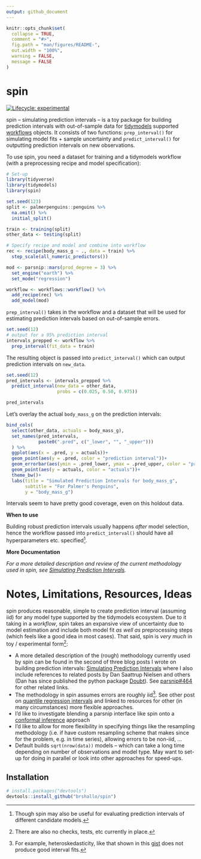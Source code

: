 ```yaml
---
output: github_document
---
```


<!-- README.md is generated from README.Rmd. Please edit that file -->

```r
knitr::opts_chunk$set(
  collapse = TRUE,
  comment = "#>",
  fig.path = "man/figures/README-",
  out.width = "100%",
  warning = FALSE,
  message = FALSE
)
```

# spin

<!-- badges: start -->
[![Lifecycle: experimental](https://img.shields.io/badge/lifecycle-experimental-orange.svg)](https://lifecycle.r-lib.org/articles/stages.html#experimental)
<!-- badges: end -->

spin -- simulating prediction intervals -- is a toy package for building prediction intervals with out-of-sample data for [tidymodels](https://github.com/tidymodels) supported [workflows](https://github.com/tidymodels/workflows) objects. It consists of two functions: `prep_interval()` for simulating model fits + sample uncertainty and `predict_interval()` for outputting prediction intervals on new observations. 

To use spin, you need a dataset for training and a tidymodels workflow (with a preprocessing recipe and model specification):

```r
# Set-up
library(tidyverse)
library(tidymodels)
library(spin)

set.seed(123)
split <- palmerpenguins::penguins %>% 
  na.omit() %>% 
  initial_split()

train <- training(split)
other_data <- testing(split)

# Specify recipe and model and combine into workflow
rec <- recipe(body_mass_g ~ ., data = train) %>% 
  step_scale(all_numeric_predictors())

mod <- parsnip::mars(prod_degree = 3) %>% 
  set_engine("earth") %>% 
  set_mode("regression")

workflow <- workflows::workflow() %>% 
  add_recipe(rec) %>% 
  add_model(mod) 
```

`prep_interval()` takes in the workflow and a dataset that will be used for estimating prediction intervals based on out-of-sample errors. 

```r
set.seed(12)
# output for a 95% prediction interval
intervals_prepped <- workflow %>% 
  prep_interval(fit_data = train)
```

The resulting object is passed into `predict_interval()` which can output prediction intervals on `new_data`.

```r
set.seed(12)
pred_intervals <- intervals_prepped %>%
  predict_interval(new_data = other_data,
                   probs = c(0.025, 0.50, 0.975))

pred_intervals
```

Let's overlay the actual `body_mass_g` on the prediction intervals:
```r
bind_cols(
  select(other_data, actuals = body_mass_g),
  set_names(pred_intervals,
            paste0(".pred", c("_lower", "", "_upper")))
  ) %>% 
  ggplot(aes(x = .pred, y = actuals))+
  geom_point(aes(y = .pred, color = "prediction interval"))+
  geom_errorbar(aes(ymin = .pred_lower, ymax = .pred_upper, color = "prediction interval"))+
  geom_point(aes(y = actuals, color = "actuals"))+
  theme_bw()+
  labs(title = "Simulated Prediction Intervals for body_mass_g",
       subtitle = "For Palmer's Penguins",
       y = "body_mass_g")
```

Intervals seem to have pretty good coverage, even on this holdout data. 

**When to use**

Building robust prediction intervals usually happens *after* model selection, hence the workflow passed into `predict_interval()` should have all hyperparameters etc. specified^[Though spin may also be useful for evaluating prediction intervals of different candidate models.]. 

**More Documentation**

*For a more detailed description and review of the current methodology used in spin, see [Simulating Prediction Intervals](https://www.bryanshalloway.com/2021/04/05/simulating-prediction-intervals/).*

# Notes, Limitations, Resources, Ideas

spin produces reasonable, simple to create prediction interval (assuming iid) for any model type supported by the tidymodels ecosystem. Due to it taking in a *workflow*, spin takes an expansive view of uncertainty due to model estimation and include both model fit *as well as* preprocessing steps (which feels like a good idea in most cases). That said, spin is *very much* in toy / experimental form^[There are also no checks, tests, etc currently in place.]:

* A more detailed description of the (rough) methodology currently used by spin can be found in the second of three blog posts I wrote on building prediction intervals: [Simulating Prediction Intervals](https://www.bryanshalloway.com/2021/04/05/simulating-prediction-intervals/) where I also include references to related posts by Dan Saattrup Nielsen and others (Dan has since published the python package [Doubt](https://github.com/saattrupdan/doubt)). See [parsnip#464](https://github.com/tidymodels/parsnip/issues/464) for other related links. 
* The methodology in spin assumes errors are roughly iid^[For example, heteroskedasticity, like that shown in this [gist](https://gist.github.com/brshallo/a9e5d245feae3dfc551a122516a702ff) does not produce good interval fits.]. See other post on  [quantile regression intervals](https://www.bryanshalloway.com/2021/04/21/quantile-regression-forests-for-prediction-intervals/) and linked to resources for other (in many circumstances) more flexible approaches.
* I'd like to investigate blending a parsnip interface like spin onto a [conformal inference](https://github.com/ryantibs/conformal) approach 
* I'd like to allow for more flexibility in specifying things like the resampling methodology (i.e. if have custom resampling scheme that makes since for the problem, e.g. in time series), allowing errors to be non-iid, ...
* Default builds `sqrt(nrow(data))` models -- which can take a long time depending on number of observations and model type. May want to set-up for doing in parallel or look into other approaches for speed-ups. 

## Installation

``` r
# install.packages("devtools")
devtools::install_github("brshallo/spin")
```

